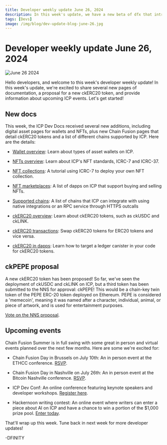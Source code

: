 ```yaml
---
title: Developer weekly update June 26, 2024
description: In this week's update, we have a new beta of dfx that introduces support for PocketIC, the release of the Motoko 2024 roadmap, and a community project to showcase. Let's get started!
tags: [Devs]
image: /img/blog/dev-update-blog-june-26.jpg
---
```


# Developer weekly update June 26, 2024

![June 26 2024](../../static/img/blog/dev-update-blog-june-26.jpg)

Hello developers, and welcome to this week's developer weekly update! In this week's update, we're excited to share several new pages of documentation, a proposal for a new ckERC20 token, and provide information about upcoming ICP events. Let's get started!

## New docs

This week, the ICP Dev Docs received several new additions, including digital asset pages for wallets and NFTs, plus new Chain Fusion pages that detail ckERC20 tokens and a list of different chains supported by ICP. Here are the details:

- [Wallet overview](/docs/defi/overview): Learn about types of asset wallets on ICP.

- [NFTs overview](/docs/defi/overview): Learn about ICP's NFT standards, ICRC-7 and ICRC-37.

- [NFT collections](/docs/defi/overview): A tutorial using ICRC-7 to deploy your own NFT collection.

- [NFT marketplaces](/docs/defi/overview): A list of dapps on ICP that support buying and selling NFTs.

- [Supported chains](/docs/building-apps/chain-fusion/supported-chains): A list of chains that ICP can integrate with using native integrations or an RPC service through HTTPS outcalls

- [ckERC20 overview](/docs/defi/chain-key-tokens/ckerc20/overview): Learn about ckERC20 tokens, such as ckUSDC and ckLINK.

- [ckERC20 transactions](/docs/defi/chain-key-tokens/ckerc20/making-transactions): Swap ckERC20 tokens for ERC20 tokens and vice versa.

- [ckERC20 in dapps](/docs/defi/chain-key-tokens/ckerc20/using-ckerc20-in-dapps): Learn how to target a ledger canister in your code for ckERC20 tokens.

## ckPEPE proposal

A new ckERC20 token has been proposed! So far, we've seen the deployment of ckUSDC and ckLINK on ICP, but a third token has been submitted to the NNS for approval: ckPEPE! This would be a chain-key twin token of the PEPE ERC-20 token deployed on Ethereum. PEPE is considered a 'memecoin', meaning it was named after a character, individual, animal, or piece of artwork, and is used for entertainment purposes.

[Vote on the NNS proposal](https://nns.ic0.app/proposal/?u=qoctq-giaaa-aaaaa-aaaea-cai&proposal=130755).

## Upcoming events

Chain Fusion Summer is in full swing with some great in person and virtual events planned over the next few months. Here are some we're excited for:

- Chain Fusion Day in Brussels on July 10th: An in person event at the ETHCC conference. [RSVP](https://lu.ma/ycx0it2u).

- Chain Fusion Day in Nashville on July 26th: An in person event at the Bitcoin Nashville conference. [RSVP](https://lu.ma/cfdnashville).

- ICP Dev Conf: An online conference featuring keynote speakers and developer workshops. [Register here](https://sessionize.com/icp-devconf-2024/).

- Hackernoon writing contest: An online event where writers can enter a piece about AI on ICP and have a chance to win a portion of the $1,000 prize pool. [Enter today](https://hackernoon.com/win-big-in-the-decentralize-ai-writing-contest-by-icp-and-hackernoon).

That'll wrap up this week. Tune back in next week for more developer updates!

-DFINITY